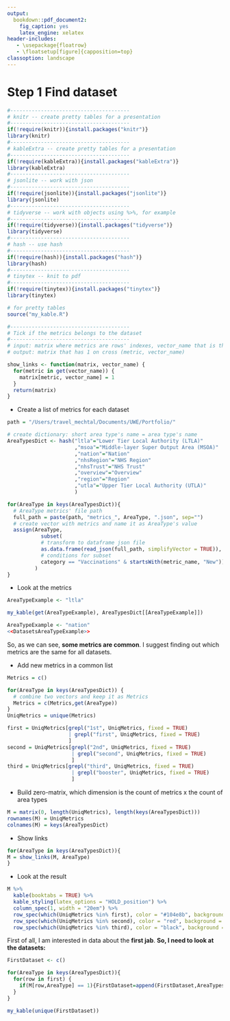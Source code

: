 ```yaml
---
output:
  bookdown::pdf_document2:
    fig_caption: yes
    latex_engine: xelatex
header-includes:
   - \usepackage{floatrow}
   - \floatsetup[figure]{capposition=top}
classoption: landscape
---
```

# Step 1 Find dataset

```r
#---------------------------------------
# knitr -- create pretty tables for a presentation
#---------------------------------------
if(!require(knitr)){install.packages("knitr")}
library(knitr)
#---------------------------------------
# kableExtra -- create pretty tables for a presentation
#---------------------------------------
if(!require(kableExtra)){install.packages("kableExtra")}
library(kableExtra)
#---------------------------------------
# jsonlite -- work with json
#---------------------------------------
if(!require(jsonlite)){install.packages("jsonlite")}
library(jsonlite)
#---------------------------------------
# tidyverse -- work with objects using %>%, for example
#---------------------------------------
if(!require(tidyverse)){install.packages("tidyverse")}
library(tidyverse)
#---------------------------------------
# hash -- use hash
#---------------------------------------
if(!require(hash)){install.packages("hash")}
library(hash)
#---------------------------------------
# tinytex -- knit to pdf
#---------------------------------------
if(!require(tinytex)){install.packages("tinytex")}
library(tinytex)
```

```r
# for pretty tables
source("my_kable.R")

#---------------------------------------
# Tick if the metrics belongs to the dataset
#---------------------------------------
# input: matrix where metrics are rows' indexes, vector_name that is the list of metrics and one of the columns
# output: matrix that has 1 on cross (metric, vector_name)

show_links <- function(matrix, vector_name) {
  for(metric in get(vector_name)) {
    matrix[metric, vector_name] = 1
  }
  return(matrix)
}
```

* Create a list of metrics for each dataset

```r
path = "/Users/travel_mechtal/Documents/UWE/Portfolio/"
```

```r
# create dictionary: short area type's name = area type's name
AreaTypesDict <- hash("ltla"="Lower Tier Local Authority (LTLA)"
                      ,"msoa"="Middle-layer Super Output Area (MSOA)"
                      ,"nation"="Nation"
                      ,"nhsRegion"="NHS Region"
                      ,"nhsTrust"="NHS Trust"
                      ,"overview"="Overview"
                      ,"region"="Region"
                      ,"utla"="Upper Tier Local Authority (UTLA)"
                      )

for(AreaType in keys(AreaTypesDict)){
  # AreaType metrics' file path
  full_path = paste(path, "metrics_", AreaType, ".json", sep="")
  # create vector with metrics and name it as AreaType's value
  assign(AreaType, 
           subset(
           # transform to dataframe json file
           as.data.frame(read_json(full_path, simplifyVector = TRUE)),
           # conditions for subset
           category == "Vaccinations" & startsWith(metric_name, "New"))[,c("metric_name")]
         )
}
```

* Look at the metrics
```r
AreaTypeExample <- "ltla"
```

```r
my_kable(get(AreaTypeExample), AreaTypesDict[[AreaTypeExample]])
```

```r
AreaTypeExample <- "nation"
<<DatasetsAreaTypeExample>>
```

So, as we can see, **some metrics are common**.
I suggest finding out which metrics are the same for all datasets.

* Add new metrics in a common list

```r
Metrics = c()

for(AreaType in keys(AreaTypesDict)) {
  # combine two vectors and keep it as Metrics
  Metrics = c(Metrics,get(AreaType))
}
UniqMetrics = unique(Metrics)

first = UniqMetrics[grepl("1st", UniqMetrics, fixed = TRUE) 
                    | grepl("first", UniqMetrics, fixed = TRUE)
                    ]
second = UniqMetrics[grepl("2nd", UniqMetrics, fixed = TRUE) 
                     | grepl("second", UniqMetrics, fixed = TRUE) 
                     ]
third = UniqMetrics[grepl("third", UniqMetrics, fixed = TRUE) 
                     | grepl("booster", UniqMetrics, fixed = TRUE) 
                     ]
```

* Build zero-matrix, which dimension is the count of metrics x the count of area types

```r
M = matrix(0, length(UniqMetrics), length(keys(AreaTypesDict)))
rownames(M) = UniqMetrics
colnames(M) = keys(AreaTypesDict)
```

* Show links

```r
for(AreaType in keys(AreaTypesDict)){
M = show_links(M, AreaType)
}
```

* Look at the result

```r
M %>%
  kable(booktabs = TRUE) %>%
  kable_styling(latex_options = "HOLD_position") %>%
  column_spec(1, width = "20em") %>%
  row_spec(which(UniqMetrics %in% first), color = "#104e8b", background = "#d3d3d3") %>%
  row_spec(which(UniqMetrics %in% second), color = "red", background = "#d3d3d3") %>%
  row_spec(which(UniqMetrics %in% third), color = "black", background = "#d3d3d3")
```

First of all, I am interested in data about the **first jab**.
**So, I need to look at the datasets:**

```r
FirstDataset <- c()

for(AreaType in keys(AreaTypesDict)){
  for(row in first) {
    if(M[row,AreaType] == 1){FirstDataset=append(FirstDataset,AreaTypesDict[[AreaType]])}
  }
}

my_kable(unique(FirstDataset))
```